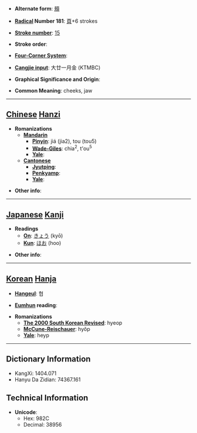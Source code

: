 * '''Alternate form''': [[頰]]

* '''[[Wiktionary:Chinese radical index| Radical]] Number 181''': [[Wiktionary:Chinese radical index 頁|頁]]+6 strokes

* '''[[Wiktionary:Chinese total strokes index|Stroke number]]''': [[Wiktionary:Chinese total strokes index 15|15]]

* '''Stroke order''': 

* '''[[Wiktionary:Chinese four corner index|Four-Corner System]]''': 

* '''[[Wiktionary:Chinese Cangjie index|Cangjie input]]''': 大廿一月金 (KTMBC)

* '''Graphical Significance and Origin''': 

* '''Common Meaning''': cheeks, jaw

----

== [[Chinese]] [[Hanzi]] ==

* '''Romanizations'''
** '''[[Mandarin]]'''
*** '''[[Pinyin]]''': jiá (jia2), tou (tou5)
*** '''[[Wade-Giles]]''': chia<sup>2</sup>, t'ou<sup>5</sup>
*** '''[[Yale]]''': 
** '''[[Cantonese]]'''
*** '''[[Jyutping]]''':
*** '''[[Penkyamp]]''': 
*** '''[[Yale]]''': 

* '''Other info''': 

----

== [[Japanese]] [[Kanji]] ==

* '''Readings'''
** '''[[On]]''': [[きょう]] (kyō)
** '''[[Kun]]''': [[ほお]] (hoo)

* '''Other info''':  

----

== [[Korean]] [[Hanja]] ==

* '''[[Hangeul]]''': 협

* '''[[Eumhun]] reading''': 

* '''Romanizations'''
** '''[[The 2000 South Korean Revised Romanization|The 2000 South Korean Revised]]''': hyeop
** '''[[McCune-Reischauer]]''': hyŏp
** '''[[Yale]]''': heyp

----

== Dictionary Information ==

* KangXi: 1404.071
* Hanyu Da Zidian: 74367.161

== Technical Information ==

* '''Unicode''':
** Hex: 982C
** Decimal: 38956